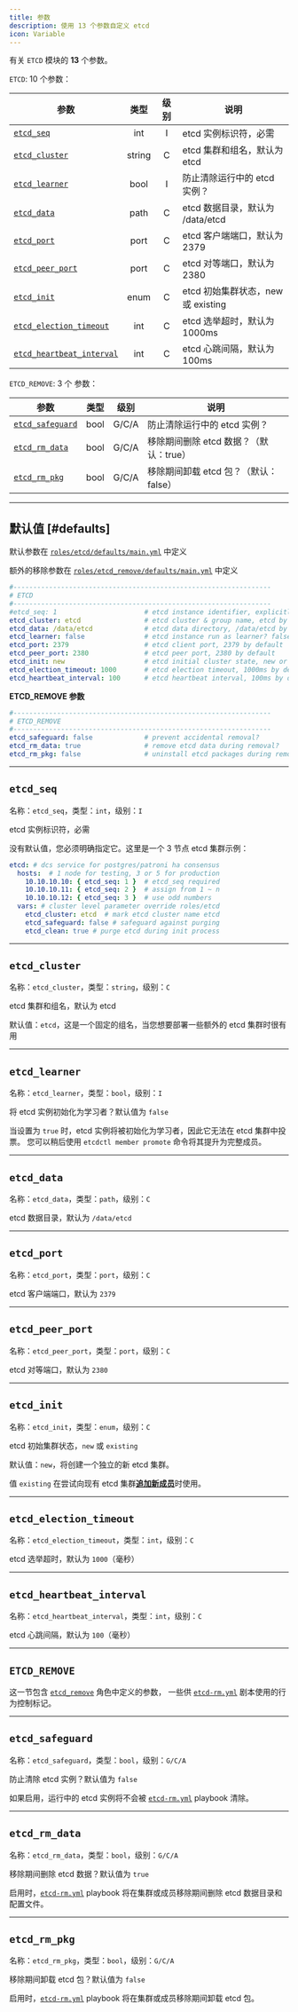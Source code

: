 ```yaml
---
title: 参数
description: 使用 13 个参数自定义 etcd
icon: Variable
---
```


有关 `ETCD` 模块的 **13** 个参数。

`ETCD`: 10 个参数：

| 参数                                                    |   类型   |  级别   | 说明                         |
|-------------------------------------------------------|:------:|:-----:|----------------------------|
| [`etcd_seq`](#etcd_seq)                               |  int   |   I   | etcd 实例标识符，必需              |
| [`etcd_cluster`](#etcd_cluster)                       | string |   C   | etcd 集群和组名，默认为 etcd        |
| [`etcd_learner`](#etcd_learner)                       |  bool  |   I   | 防止清除运行中的 etcd 实例？          |
| [`etcd_data`](#etcd_data)                             |  path  |   C   | etcd 数据目录，默认为 /data/etcd   |
| [`etcd_port`](#etcd_port)                             |  port  |   C   | etcd 客户端端口，默认为 2379        |
| [`etcd_peer_port`](#etcd_peer_port)                   |  port  |   C   | etcd 对等端口，默认为 2380         |
| [`etcd_init`](#etcd_init)                             |  enum  |   C   | etcd 初始集群状态，new 或 existing |
| [`etcd_election_timeout`](#etcd_election_timeout)     |  int   |   C   | etcd 选举超时，默认为 1000ms       |
| [`etcd_heartbeat_interval`](#etcd_heartbeat_interval) |  int   |   C   | etcd 心跳间隔，默认为 100ms        |

`ETCD_REMOVE`: 3 个 参数：

| 参数                                  |  类型  |  级别   | 说明                       |
|-------------------------------------|:----:|:-----:|--------------------------|
| [`etcd_safeguard`](#etcd_safeguard) | bool | G/C/A | 防止清除运行中的 etcd 实例？        |
| [`etcd_rm_data`](#etcd_rm_data)     | bool | G/C/A | 移除期间删除 etcd 数据？（默认：true） |
| [`etcd_rm_pkg`](#etcd_rm_pkg)       | bool | G/C/A | 移除期间卸载 etcd 包？（默认：false） |




------

## 默认值 [#defaults]

默认参数在 [`roles/etcd/defaults/main.yml`](https://github.com/pgsty/pigsty/blob/main/roles/etcd/defaults/main.yml) 中定义

额外的移除参数在 [`roles/etcd_remove/defaults/main.yml`](https://github.com/pgsty/pigsty/blob/main/roles/etcd_remove/defaults/main.yml) 中定义

```yaml
#-----------------------------------------------------------------
# ETCD
#-----------------------------------------------------------------
#etcd_seq: 1                      # etcd instance identifier, explicitly required
etcd_cluster: etcd                # etcd cluster & group name, etcd by default
etcd_data: /data/etcd             # etcd data directory, /data/etcd by default
etcd_learner: false               # etcd instance run as learner? false by default
etcd_port: 2379                   # etcd client port, 2379 by default
etcd_peer_port: 2380              # etcd peer port, 2380 by default
etcd_init: new                    # etcd initial cluster state, new or existing
etcd_election_timeout: 1000       # etcd election timeout, 1000ms by default
etcd_heartbeat_interval: 100      # etcd heartbeat interval, 100ms by default
```

**ETCD_REMOVE 参数**

```yaml
#-----------------------------------------------------------------
# ETCD_REMOVE
#-----------------------------------------------------------------
etcd_safeguard: false             # prevent accidental removal?
etcd_rm_data: true                # remove etcd data during removal?
etcd_rm_pkg: false                # uninstall etcd packages during removal?
```

------

## `etcd_seq`

名称：`etcd_seq`，类型：`int`，级别：`I`

etcd 实例标识符，必需

没有默认值，您必须明确指定它。这里是一个 3 节点 etcd 集群示例：

```yaml
etcd: # dcs service for postgres/patroni ha consensus
  hosts:  # 1 node for testing, 3 or 5 for production
    10.10.10.10: { etcd_seq: 1 }  # etcd_seq required
    10.10.10.11: { etcd_seq: 2 }  # assign from 1 ~ n
    10.10.10.12: { etcd_seq: 3 }  # use odd numbers
  vars: # cluster level parameter override roles/etcd
    etcd_cluster: etcd  # mark etcd cluster name etcd
    etcd_safeguard: false # safeguard against purging
    etcd_clean: true # purge etcd during init process
```

------

## `etcd_cluster`

名称：`etcd_cluster`，类型：`string`，级别：`C`

etcd 集群和组名，默认为 etcd

默认值：`etcd`，这是一个固定的组名，当您想要部署一些额外的 etcd 集群时很有用


------

## `etcd_learner`

名称：`etcd_learner`，类型：`bool`，级别：`I`

将 etcd 实例初始化为学习者？默认值为 `false`

当设置为 `true` 时，etcd 实例将被初始化为学习者，因此它无法在 etcd 集群中投票。
您可以稍后使用 `etcdctl member promote` 命令将其提升为完整成员。




------

## `etcd_data`

名称：`etcd_data`，类型：`path`，级别：`C`

etcd 数据目录，默认为 `/data/etcd`

------

## `etcd_port`

名称：`etcd_port`，类型：`port`，级别：`C`

etcd 客户端端口，默认为 `2379`

------

## `etcd_peer_port`

名称：`etcd_peer_port`，类型：`port`，级别：`C`

etcd 对等端口，默认为 `2380`

------

## `etcd_init`

名称：`etcd_init`，类型：`enum`，级别：`C`

etcd 初始集群状态，`new` 或 `existing`

默认值：`new`，将创建一个独立的新 etcd 集群。

值 `existing` 在尝试向现有 etcd 集群[**追加新成员**](/zh/etcd/admin/#append-member)时使用。

------

## `etcd_election_timeout`

名称：`etcd_election_timeout`，类型：`int`，级别：`C`

etcd 选举超时，默认为 `1000`（毫秒）

------

## `etcd_heartbeat_interval`

名称：`etcd_heartbeat_interval`，类型：`int`，级别：`C`

etcd 心跳间隔，默认为 `100`（毫秒）




------

## `ETCD_REMOVE`

这一节包含 [`etcd_remove`](https://github.com/pgsty/pigsty/blob/main/roles/etcd_remove/defaults/main.yml) 角色中定义的参数，
一些供 [`etcd-rm.yml`](/etcd/playbook/#etcd-rmyml) 剧本使用的行为控制标记。


------

## `etcd_safeguard`

名称：`etcd_safeguard`，类型：`bool`，级别：`G/C/A`

防止清除 etcd 实例？默认值为 `false`

如果启用，运行中的 etcd 实例将不会被 [`etcd-rm.yml`](/zh/etcd/playbook/#etcd-rmyml) playbook 清除。


------

## `etcd_rm_data`

名称：`etcd_rm_data`，类型：`bool`，级别：`G/C/A`

移除期间删除 etcd 数据？默认值为 `true`

启用时，[`etcd-rm.yml`](/zh/etcd/playbook/#etcd-rmyml) playbook 将在集群或成员移除期间删除 etcd 数据目录和配置文件。

------

## `etcd_rm_pkg`

名称：`etcd_rm_pkg`，类型：`bool`，级别：`G/C/A`

移除期间卸载 etcd 包？默认值为 `false`

启用时，[`etcd-rm.yml`](/zh/etcd/playbook/#etcd-rmyml) playbook 将在集群或成员移除期间卸载 etcd 包。